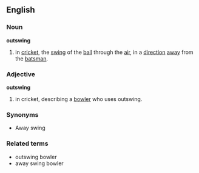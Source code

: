 ==English==
===Noun===
'''outswing'''
# in [[cricket]], the [[swing]] of the [[ball]] through the [[air]], in a [[direction]] [[away]] from the [[batsman]].
===Adjective===
'''outswing'''
# in cricket, describing a [[bowler]] who uses outswing.
===Synonyms===
* Away swing
===Related terms===
* outswing bowler
* away swing bowler